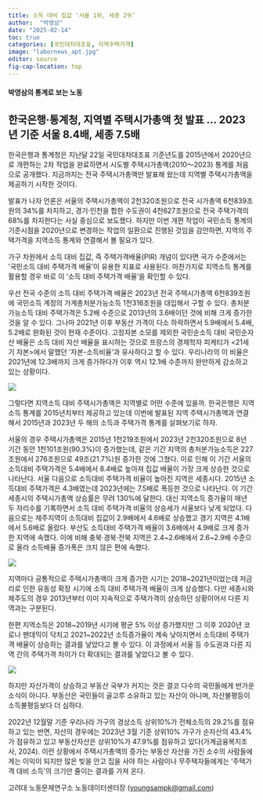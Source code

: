```yaml
---
title: 소득 대비 집값 ‘서울 1위, 세종 2위’
author:  "박영삼"
date: "2025-02-14"
toc: true
categories: [국민대차대조표, 지역주택가격]
image: "labornews_apt.jpg"
editor: source
fig-cap-location: top
---
```


#### 박영삼의 통계로 보는 노동

## 한국은행·통계청, 지역별 주택시가총액 첫 발표 … 2023년 기준 서울 8.4배, 세종 7.5배

한국은행과 통계청은 지난달 22일 국민대차대조표 기준년도를 2015년에서 2020년으로 개편하는 2차 작업을 완료하면서 시도별 주택시가총액(2010～2023) 통계를 처음으로 공개했다. 지금까지는 전국 주택시가총액만 발표해 왔는데 지역별 주택시가총액을 제공하기 시작한 것이다.  

발표가 나자 언론은 서울의 주택시가총액이 2천320조원으로 전국 시가총액 6천839조원의 34%를 차지하고, 경기·인천을 합한 수도권이 4천627조원으로 전국 주택가격의 68%를 차지한다는 사실 중심으로 보도했다. 하지만 이번 개편 작업이 국민소득 통계의 기준시점을 2020년으로 변경하는 작업의 일환으로 진행된 것임을 감안하면, 지역의 주택가격을 지역소득 통계와 연결해서 볼 필요가 있다.  

가구 차원에서 소득 대비 집값, 즉 주택가격배율(PIR) 개념이 있다면 국가 수준에서는 ‘국민소득 대비 주택가격 배율’이 유용한 지표로 사용된다. 마찬가지로 지역소득 통계를 활용할 경우 바로 이 ‘소득 대비 주택가격 배율’을 확인할 수 있다.  

우선 전국 수준의 소득 대비 주택가격 배율은 2023년 전국 주택시가총액 6천839조원에 국민소득 계정의 가계총처분가능소득 1천316조원을 대입해서 구할 수 있다. 총처분가능소득 대비 주택가격은 5.2배 수준으로 2013년의 3.6배이던 것에 비해 크게 증가한 것을 알 수 있다. 그나마 2021년 이후 부동산 가격이 다소 하락하면서 5.9배에서 5.4배, 5.2배로 완화된 것이 현재 수준이다. 고정자본 소모를 제외한 국민순소득 대비 국민순자산 배율은 소득 대비 자산 배율을 표시하는 것으로 프랑스의 경제학자 피케티가 <21세기 자본>에서 말했던 ‘자본-소득비율’과 유사하다고 할 수 있다. 우리나라의 이 비율은 2021년에 12.3배까지 크게 증가하다가 이후 역시 12.1배 수준까지 완만하게 감소하고 있는 상황이다.  

![](hprice.jpg){fig-align="center"}  

그렇다면 지역소득 대비 주택시가총액은 지역별로 어떤 수준에 있을까. 한국은행은 지역소득 통계를 2015년치부터 제공하고 있는데 이번에 발표된 지역 주택시가총액과 연결해서 2015년과 2023년 두 해의 소득과 주택가격 통계를 살펴보기로 하자.

서울의 경우 주택시가총액은 2015년 1천219조원에서 2023년 2천320조원으로 8년 기간 동안 1천101조원(90.3%)이 증가했는데, 같은 기간 지역의 총처분가능소득은 227조원에서 276조원으로 49조(21.7%)원 증가한 것에 그쳤다. 이로 인해 이 기간 서울의 소득대비 주택가격은 5.4배에서 8.4배로 높아져 집값 배율이 가장 크게 상승한 것으로 나타난다. 서울 다음으로 소득대비 주택가격 비율이 높아진 지역은 세종시다. 2015년 소득대비 주택가격은 4.3배였는데 2023년에는 7.5배로 폭등한 것으로 나타난다. 이 기간 세종시의 주택시가총액 상승률은 무려 130%에 달한다. 대신 지역소득 증가율이 매년 두 자리수를 기록하면서 소득 대비 주택가격 비율의 상승세가 서울보다 낮게 되었다. 다음으로는 제주지역이 소득대비 집값이 2.9배에서 4.6배로 상승했고 경기 지역은 4.1배에서 5.6배로 올랐다. 부산도 소득대비 주택가격 배율이 3.6배에서 4.9배로 크게 증가한 지역에 속했다. 이에 비해 충북·경북·전북 지역은 2.4~2.6배에서 2.6~2.9배 수준으로 올라 소득배율 증가폭은 크지 않은 편에 속했다.  

![](hprice2.jpg){fig-align="center"}  

지역마다 공통적으로 주택시가총액이 크게 증가한 시기는 2018~2021년이었는데 저금리로 인한 유동성 확장 시기에 소득 대비 주택가격 배율이 크게 상승했다. 다만 세종시와 제주도의 경우 2013년부터 이미 지속적으로 주택가격이 상승하던 상황이어서 다른 지역과는 구분된다.  

한편 지역소득은 2018~2019년 시기에 평균 5% 이상 증가했지만 그 이후 2020년 코로나 팬데믹이 닥치고 2021~2022년 소득증가율이 계속 낮아지면서 소득대비 주택가격 배율이 상승하는 결과를 낳았다고 볼 수 있다. 이 과정에서 서울 등 수도권과 다른 지역 간의 주택가격 차이가 더 확대되는 결과를 낳았다고 볼 수 있다.  

![](rhprice.jpg){fig-align="center"}  

하지만 자산가격이 상승하고 부동산 국부가 커지는 것은 결코 다수의 국민들에게 반가운 소식이 아니다. 부동산은 국민들이 골고루 소유하고 있는 자산이 아니며, 자산불평등이 소득불평등보다 더 심하다. 

2022년 12월말 기준 우리나라 가구의 경상소득 상위10%가 전체소득의 29.2%를 점유하고 있는 반면, 자산의 경우에는 2023년 3월 기준 상위10% 가구가 순자산의 43.4%가 점유하고 있고 부동산자산은 상위10%가 47.9%를 점유하고 있다(가계금융복지조사, 2024). 이런 상황에서 주택시가총액의 증가는 부동산 자산을 가진 소수의 사람들에게는 이익이 되지만 많은 빚을 안고 집을 사야 하는 사람이나 무주택자들에게는 ‘주택가격 대비 소득’의 크기만 줄이는 결과를 가져 온다.   


고려대 노동문제연구소 노동데이터센터장 ([youngsampk\@gmail.com](youngsampk@gmail.com))
